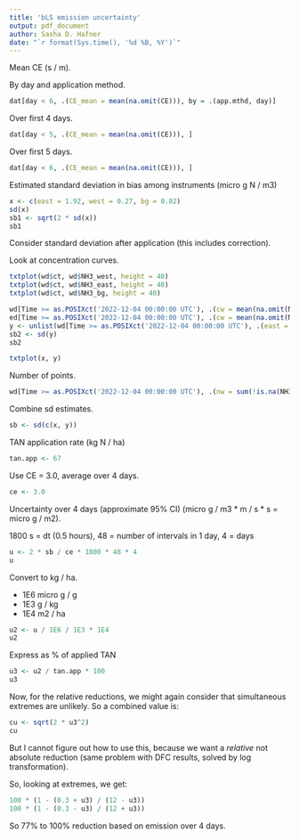 ```yaml
---
title: 'bLS emission uncertainty'
output: pdf_document
author: Sasha D. Hafner
date: "`r format(Sys.time(), '%d %B, %Y')`"
---
```


Mean CE (s / m).

By day and application method.

```r
dat[day < 6, .(CE_mean = mean(na.omit(CE))), by = .(app.mthd, day)]
```

Over first 4 days.


```r
dat[day < 5, .(CE_mean = mean(na.omit(CE))), ]
```

Over first 5 days.


```r
dat[day < 6, .(CE_mean = mean(na.omit(CE))), ]
```

Estimated standard deviation in bias among instruments (micro g N / m3)

```r
x <- c(east = 1.92, west = 0.27, bg = 0.82)
sd(x)
sb1 <- sqrt(2 * sd(x))
sb1
```

Consider standard deviation after application (this includes correction).

Look at concentration curves.

```r
txtplot(wd$ct, wd$NH3_west, height = 40)
txtplot(wd$ct, wd$NH3_east, height = 40)
txtplot(wd$ct, wd$NH3_bg, height = 40)
```

```r
wd[Time >= as.POSIXct('2022-12-04 00:00:00 UTC'), .(cw = mean(na.omit(NH3_west)), ce = mean(na.omit(NH3_east)), cb = mean(na.omit(NH3_bg)))]
ed[Time >= as.POSIXct('2022-12-04 00:00:00 UTC'), .(cw = mean(na.omit(NH3_west)), ce = mean(na.omit(NH3_east)), cb = mean(na.omit(NH3_bg)))]
y <- unlist(wd[Time >= as.POSIXct('2022-12-04 00:00:00 UTC'), .(east = mean(na.omit(NH3_east)), west = mean(na.omit(NH3_west)), bg = mean(na.omit(NH3_bg)))])
sb2 <- sd(y)
sb2
```

```r
txtplot(x, y)
```
Number of points.

```r
wd[Time >= as.POSIXct('2022-12-04 00:00:00 UTC'), .(nw = sum(!is.na(NH3_west)), ne = sum(!is.na(NH3_east)), nb = sum(!is.na(NH3_bg)))]
```

Combine sd estimates.

```r
sb <- sd(c(x, y))
```

TAN application rate (kg N / ha)

```r
tan.app <- 67
```

Use CE = 3.0, average over 4 days.

```r
ce <- 3.0
```

Uncertainty over 4 days (approximate 95% CI) (micro g / m3 * m / s * s = micro g / m2).

1800 s = dt (0.5 hours), 48 = number of intervals in 1 day, 4 = days

```r
u <- 2 * sb / ce * 1800 * 48 * 4
u
```

Convert to kg / ha.

* 1E6 micro g / g 
* 1E3 g / kg
* 1E4 m2 / ha


```r
u2 <- u / 1E6 / 1E3 * 1E4
u2
```

Express as % of applied TAN

```r
u3 <- u2 / tan.app * 100
u3
```

Now, for the relative reductions, we might again consider that simultaneous extremes are unlikely.
So a combined value is:

```r
cu <- sqrt(2 * u3^2)
cu
```

But I cannot figure out how to use this, because we want a *relative* not absolute reduction (same problem with DFC results, solved by log transformation).

So, looking at extremes, we get:

```r
100 * (1 - (0.3 + u3) / (12 - u3))
100 * (1 - (0.3 - u3) / (12 + u3))
```

So 77% to 100% reduction based on emission over 4 days.
